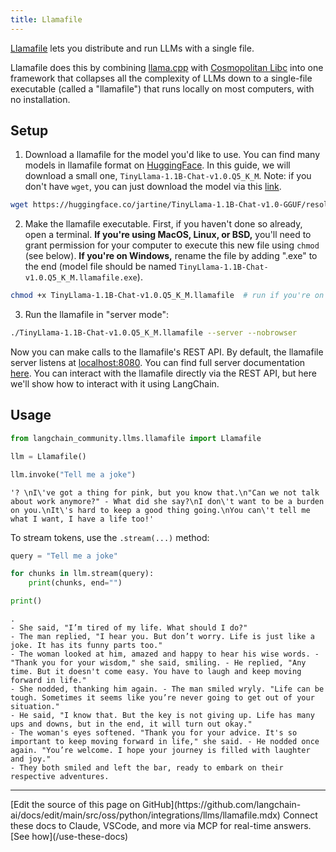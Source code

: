 ```yaml
---
title: Llamafile
---
```


[Llamafile](https://github.com/Mozilla-Ocho/llamafile) lets you distribute and run LLMs with a single file.

Llamafile does this by combining [llama.cpp](https://github.com/ggerganov/llama.cpp) with [Cosmopolitan Libc](https://github.com/jart/cosmopolitan) into one framework that collapses all the complexity of LLMs down to a single-file executable (called a "llamafile") that runs locally on most computers, with no installation.

## Setup

1. Download a llamafile for the model you'd like to use. You can find many models in llamafile format on [HuggingFace](https://huggingface.co/models?other=llamafile). In this guide, we will download a small one, `TinyLlama-1.1B-Chat-v1.0.Q5_K_M`. Note: if you don't have `wget`, you can just download the model via this [link](https://huggingface.co/jartine/TinyLlama-1.1B-Chat-v1.0-GGUF/resolve/main/TinyLlama-1.1B-Chat-v1.0.Q5_K_M.llamafile?download=true).

```bash
wget https://huggingface.co/jartine/TinyLlama-1.1B-Chat-v1.0-GGUF/resolve/main/TinyLlama-1.1B-Chat-v1.0.Q5_K_M.llamafile
```

2. Make the llamafile executable. First, if you haven't done so already, open a terminal. **If you're using MacOS, Linux, or BSD,** you'll need to grant permission for your computer to execute this new file using `chmod` (see below). **If you're on Windows,** rename the file by adding ".exe" to the end (model file should be named `TinyLlama-1.1B-Chat-v1.0.Q5_K_M.llamafile.exe`).

```bash
chmod +x TinyLlama-1.1B-Chat-v1.0.Q5_K_M.llamafile  # run if you're on MacOS, Linux, or BSD
```

3. Run the llamafile in "server mode":

```bash
./TinyLlama-1.1B-Chat-v1.0.Q5_K_M.llamafile --server --nobrowser
```

Now you can make calls to the llamafile's REST API. By default, the llamafile server listens at [localhost:8080](http://localhost:8080). You can find full server documentation [here](https://github.com/Mozilla-Ocho/llamafile/blob/main/llama.cpp/server/README.md#api-endpoints). You can interact with the llamafile directly via the REST API, but here we'll show how to interact with it using LangChain.

## Usage

```python
from langchain_community.llms.llamafile import Llamafile

llm = Llamafile()

llm.invoke("Tell me a joke")
```

```output
'? \nI\'ve got a thing for pink, but you know that.\n"Can we not talk about work anymore?" - What did she say?\nI don\'t want to be a burden on you.\nIt\'s hard to keep a good thing going.\nYou can\'t tell me what I want, I have a life too!'
```

To stream tokens, use the `.stream(...)` method:

```python
query = "Tell me a joke"

for chunks in llm.stream(query):
    print(chunks, end="")

print()
```

```output
.
- She said, "I’m tired of my life. What should I do?"
- The man replied, "I hear you. But don’t worry. Life is just like a joke. It has its funny parts too."
- The woman looked at him, amazed and happy to hear his wise words. - "Thank you for your wisdom," she said, smiling. - He replied, "Any time. But it doesn't come easy. You have to laugh and keep moving forward in life."
- She nodded, thanking him again. - The man smiled wryly. "Life can be tough. Sometimes it seems like you’re never going to get out of your situation."
- He said, "I know that. But the key is not giving up. Life has many ups and downs, but in the end, it will turn out okay."
- The woman's eyes softened. "Thank you for your advice. It's so important to keep moving forward in life," she said. - He nodded once again. "You’re welcome. I hope your journey is filled with laughter and joy."
- They both smiled and left the bar, ready to embark on their respective adventures.
```

---

<Callout icon="pen-to-square" iconType="regular">
    [Edit the source of this page on GitHub](https://github.com/langchain-ai/docs/edit/main/src/oss/python/integrations/llms/llamafile.mdx)
</Callout>
<Tip icon="terminal" iconType="regular">
    Connect these docs to Claude, VSCode, and more via MCP for    real-time answers. [See how](/use-these-docs)
</Tip>
